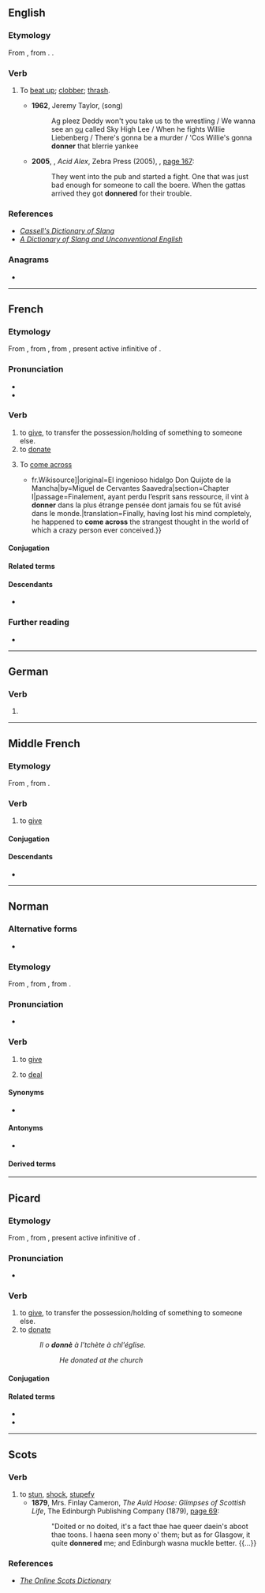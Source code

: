 {{also|Donner}}
==English==

===Etymology===
From {{bor|en|af|donder||thrash}}, from {{der|en|nl|donder||thunder}}. {{doublet|en|thunder}}.

===Verb===
{{en-verb}}

# {{lb|en|South Africa|slang}} To [[beat up]]; [[clobber]]; [[thrash]].
#* '''1962''', Jeremy Taylor, ''{{w|Ag Pleez Deddy}}'' (song)
#*: Ag pleez Deddy won't you take us to the wrestling / We wanna see an [[ou]] called Sky High Lee / When he fights Willie Liebenberg / There's gonna be a murder / 'Cos Willie's gonna '''donner''' that blerrie yankee
#* '''2005''', {{w|Al Lovejoy}}, ''Acid Alex'', Zebra Press (2005), {{ISBN|1770070931}}, [http://books.google.com/books?id=5zqks5PBUowC&pg=PT191 page 167]:
#*: They went into the pub and started a fight. One that was just bad enough for someone to call the boere. When the gattas arrived they got '''donnered''' for their trouble.

===References===
* ''[http://books.google.com/books?id=5GpLcC4a5fAC&pg=PA428 Cassell's Dictionary of Slang]''
* ''[http://books.google.com/books?id=tvRp1whVFUsC&pg=PA328 A Dictionary of Slang and Unconventional English]''

===Anagrams===
* {{anagrams|en|a=dennor|Norden|Rendon|nonred}}

----

==French==

===Etymology===
From {{inh|fr|frm|donner}}, from {{inh|fr|fro|doner}}, from {{inh|fr|la|dōnāre}}, present active infinitive of {{m|la|dōnō}}.

===Pronunciation===
* {{fr-IPA}}
* {{audio|fr|Fr-donner.ogg|audio}}

===Verb===
{{fr-verb}}

# to [[give]], to transfer the possession/holding of something to someone else.
# to [[donate]]
# {{lb|fr|intransitive}} To [[come across]]
#* {{quote-book|fr|year=1837|author=Louis Viardot|title=L’Ingénieux Hidalgo Don Quichotte de la Manche|url=[s:fr: L’Ingénieux Hidalgo Don Quichotte de la Manche{{!}}fr.Wikisource]|original=El ingenioso hidalgo Don Quijote de la Mancha|by=Miguel de Cervantes Saavedra|section=Chapter I|passage=Finalement, ayant perdu l’esprit sans ressource, il vint à '''donner''' dans la plus étrange pensée dont jamais fou se fût avisé dans le monde.|translation=Finally, having lost his mind completely, he happened to '''come across''' the strangest thought in the world of which a crazy person ever conceived.}}

====Conjugation====
{{fr-conj-auto}}

====Related terms====
{{col3|fr
|don
|donner c'est donner, reprendre c'est voler
|donner de la confiture à des cochons
|donner la parole
|donner le jour
|donner lieu
|donner sa langue au chat
|donner sa parole
|donner sur
|ne pas donner signe de vie
|s'en donner à cœur joie
}}

====Descendants====
* {{desc|bor=1|ro|dona}}

===Further reading===
* {{R:TLFi}}

----

==German==

===Verb===
{{head|de|verb form}}

# {{verb form of|de|donnern||1|s|pres|;|s|imp}}

----

==Middle French==

===Etymology===
From {{inh|frm|fro|doner}}, from {{inh|frm|la|dono|dōnō, dōnāre}}.

===Verb===
{{head|frm|verb}}

# to [[give]]

====Conjugation====
{{frm-conj-er|donn}}

====Descendants====
* {{desctree|fr|donner}}

----

==Norman==

===Alternative forms===
* {{alter|nrf|dounnaïr||Guernsey}}

===Etymology===
From {{inh|nrf|fro|doner}}, from {{inh|nrf|la|dono|dōnō, dōnāre|give a present; bestow, grant}}, from {{m|la|dōnum||gift, present}}.

===Pronunciation===
* {{audio|nrf|Jer-donner.ogg|Audio (Jersey)}}

===Verb===
{{nrf-verb}}

# {{lb|nrf|Jersey}} to [[give]]
# {{lb|nrf|Jersey|card games}} to [[deal]]

====Synonyms====
* {{l|nrf|bailli}}

====Antonyms====
* {{l|nrf|prendre||to take}}

====Derived terms====
{{der3|nrf|{{l|nrf|donner du fouet||to lash}}
|{{l|nrf|donner la tchêne||to cane}}
|{{l|nrf|donner un clyîn||to give a wink}}
|{{l|nrf|donner un pâssage||to give a lift}}}}

----

==Picard==

===Etymology===
From {{inh|pcd|fro|doner}}, from {{inh|pcd|la|dōnāre}}, present active infinitive of {{m|la|dōnō}}.

===Pronunciation===
* {{IPA|pcd|/dɔ̃.ne/}}

===Verb===
{{head|pcd|verb}}

# to [[give]], to transfer the possession/holding of something to someone else.
# to [[donate]]
#: ''Il o '''donnè''' à l’tchète à chl'église.''
#:: ''He donated at the church''

====Conjugation====
{{pcd-conj-donner}}

====Related terms====
* {{l|pcd|don}}
* {{l|pcd|foaire don de}}

----

==Scots==

===Verb===
{{sco-verb}}

# to [[stun]], [[shock]], [[stupefy]]
#* '''1879''', Mrs. Finlay Cameron, ''The Auld Hoose: Glimpses of Scottish Life'', The Edinburgh Publishing Company (1879), [http://books.google.com/books?id=yxkCAAAAQAAJ&pg=PA69 page 69]:
#*: "Doited or no doited, it's a fact thae hae queer daein's aboot thae toons. I haena seen mony o' them; but as for Glasgow, it quite '''donnered''' me; and Edinburgh wasna muckle better. {{…}}

===References===
* ''[http://www.scots-online.org/dictionary/read.asp?letter=D&CurPage=32 The Online Scots Dictionary]''